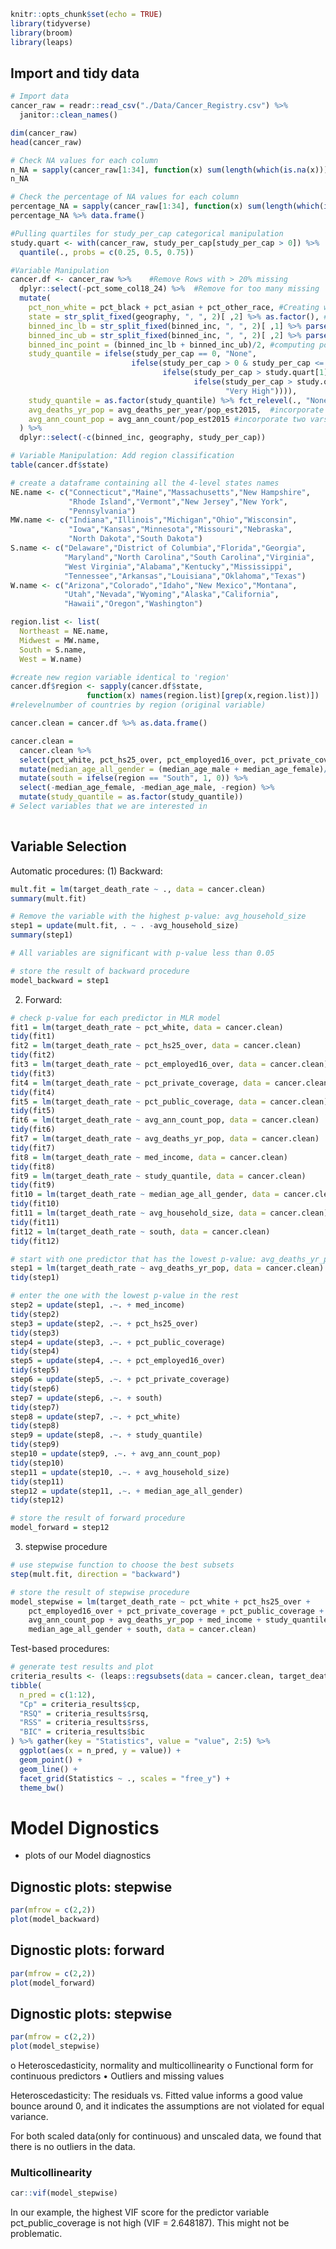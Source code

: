 
```r
knitr::opts_chunk$set(echo = TRUE)
library(tidyverse)
library(broom)
library(leaps)
```

## Import and tidy data
```r
# Import data
cancer_raw = readr::read_csv("./Data/Cancer_Registry.csv") %>% 
  janitor::clean_names() 

dim(cancer_raw)
head(cancer_raw)

# Check NA values for each column
n_NA = sapply(cancer_raw[1:34], function(x) sum(length(which(is.na(x)))))
n_NA

# Check the percentage of NA values for each column
percentage_NA = sapply(cancer_raw[1:34], function(x) sum(length(which(is.na(x)))) / 3047)
percentage_NA %>% data.frame()

#Pulling quartiles for study_per_cap categorical manipulation
study.quart <- with(cancer_raw, study_per_cap[study_per_cap > 0]) %>%
  quantile(., probs = c(0.25, 0.5, 0.75))

#Variable Manipulation
cancer.df <- cancer_raw %>%    #Remove Rows with > 20% missing 
  dplyr::select(-pct_some_col18_24) %>%  #Remove for too many missing
  mutate(
    pct_non_white = pct_black + pct_asian + pct_other_race, #Creating white, non-white percentages variables
    state = str_split_fixed(geography, ", ", 2)[ ,2] %>% as.factor(), #pulling state variable and casting as factor, possible region?
    binned_inc_lb = str_split_fixed(binned_inc, ", ", 2)[ ,1] %>% parse_number(), #pulling numeric lower bound
    binned_inc_ub = str_split_fixed(binned_inc, ", ", 2)[ ,2] %>% parse_number(), #pulling numeric upper bound
    binned_inc_point = (binned_inc_lb + binned_inc_ub)/2, #computing point estimate from ub,lb (intervals symmetric)
    study_quantile = ifelse(study_per_cap == 0, "None", 
                           ifelse(study_per_cap > 0 & study_per_cap <= study.quart[1], "Low", 
                                  ifelse(study_per_cap > study.quart[1] & study_per_cap <= study.quart[2], "Moderate", 
                                         ifelse(study_per_cap > study.quart[2] & study_per_cap <= study.quart[3], "High", 
                                                "Very High")))),
    study_quantile = as.factor(study_quantile) %>% fct_relevel(., "None", "Low", "Moderate", "High", "Very High"),
    avg_deaths_yr_pop = avg_deaths_per_year/pop_est2015,  #incorporate two vars into one (multicollinearity)
    avg_ann_count_pop = avg_ann_count/pop_est2015 #incorporate two vars into one (multicollinearity)
  ) %>%
  dplyr::select(-c(binned_inc, geography, study_per_cap))

# Variable Manipulation: Add region classification 
table(cancer.df$state)  

# create a dataframe containing all the 4-level states names
NE.name <- c("Connecticut","Maine","Massachusetts","New Hampshire",
             "Rhode Island","Vermont","New Jersey","New York",
             "Pennsylvania")
MW.name <- c("Indiana","Illinois","Michigan","Ohio","Wisconsin",
             "Iowa","Kansas","Minnesota","Missouri","Nebraska",
             "North Dakota","South Dakota")
S.name <- c("Delaware","District of Columbia","Florida","Georgia",
            "Maryland","North Carolina","South Carolina","Virginia",
            "West Virginia","Alabama","Kentucky","Mississippi",
            "Tennessee","Arkansas","Louisiana","Oklahoma","Texas")
W.name <- c("Arizona","Colorado","Idaho","New Mexico","Montana",
            "Utah","Nevada","Wyoming","Alaska","California",
            "Hawaii","Oregon","Washington")

region.list <- list(
  Northeast = NE.name,
  Midwest = MW.name,
  South = S.name,
  West = W.name)

#create new region variable identical to 'region'
cancer.df$region <- sapply(cancer.df$state, 
                 function(x) names(region.list)[grep(x,region.list)])     
#relevelnumber of countries by region (original variable) 

cancer.clean = cancer.df %>% as.data.frame()

cancer.clean = 
  cancer.clean %>% 
  select(pct_white, pct_hs25_over, pct_employed16_over, pct_private_coverage, pct_public_coverage, target_death_rate, avg_ann_count_pop, avg_household_size, avg_deaths_yr_pop, med_income, median_age_male, median_age_female, region, study_quantile) %>% 
  mutate(median_age_all_gender = (median_age_male + median_age_female)/2) %>% 
  mutate(south = ifelse(region == "South", 1, 0)) %>% 
  select(-median_age_female, -median_age_male, -region) %>% 
  mutate(study_quantile = as.factor(study_quantile))
# Select variables that we are interested in
  
```

## Variable Selection

Automatic procedures:
(1) Backward:
```r
mult.fit = lm(target_death_rate ~ ., data = cancer.clean)
summary(mult.fit)

# Remove the variable with the highest p-value: avg_household_size
step1 = update(mult.fit, . ~ . -avg_household_size)
summary(step1)

# All variables are significant with p-value less than 0.05

# store the result of backward procedure
model_backward = step1
```

(2) Forward:
```r
# check p-value for each predictor in MLR model
fit1 = lm(target_death_rate ~ pct_white, data = cancer.clean)
tidy(fit1)
fit2 = lm(target_death_rate ~ pct_hs25_over, data = cancer.clean)
tidy(fit2)
fit3 = lm(target_death_rate ~ pct_employed16_over, data = cancer.clean)
tidy(fit3)
fit4 = lm(target_death_rate ~ pct_private_coverage, data = cancer.clean)
tidy(fit4)
fit5 = lm(target_death_rate ~ pct_public_coverage, data = cancer.clean)
tidy(fit5)
fit6 = lm(target_death_rate ~ avg_ann_count_pop, data = cancer.clean)
tidy(fit6)
fit7 = lm(target_death_rate ~ avg_deaths_yr_pop, data = cancer.clean)
tidy(fit7)
fit8 = lm(target_death_rate ~ med_income, data = cancer.clean)
tidy(fit8)
fit9 = lm(target_death_rate ~ study_quantile, data = cancer.clean)
tidy(fit9)
fit10 = lm(target_death_rate ~ median_age_all_gender, data = cancer.clean)
tidy(fit10)
fit11 = lm(target_death_rate ~ avg_household_size, data = cancer.clean)
tidy(fit11)
fit12 = lm(target_death_rate ~ south, data = cancer.clean)
tidy(fit12)

# start with one predictor that has the lowest p-value: avg_deaths_yr_pop
step1 = lm(target_death_rate ~ avg_deaths_yr_pop, data = cancer.clean)
tidy(step1)

# enter the one with the lowest p-value in the rest
step2 = update(step1, .~. + med_income)
tidy(step2)
step3 = update(step2, .~. + pct_hs25_over)
tidy(step3)
step4 = update(step3, .~. + pct_public_coverage)
tidy(step4)
step5 = update(step4, .~. + pct_employed16_over)
tidy(step5)
step6 = update(step5, .~. + pct_private_coverage)
tidy(step6)
step7 = update(step6, .~. + south)
tidy(step7)
step8 = update(step7, .~. + pct_white)
tidy(step8)
step9 = update(step8, .~. + study_quantile)
tidy(step9)
step10 = update(step9, .~. + avg_ann_count_pop)
tidy(step10)
step11 = update(step10, .~. + avg_household_size)
tidy(step11)
step12 = update(step11, .~. + median_age_all_gender)
tidy(step12)

# store the result of forward procedure
model_forward = step12
```

(3) stepwise procedure
```r
# use stepwise function to choose the best subsets
step(mult.fit, direction = "backward")

# store the result of stepwise procedure
model_stepwise = lm(target_death_rate ~ pct_white + pct_hs25_over + 
    pct_employed16_over + pct_private_coverage + pct_public_coverage + 
    avg_ann_count_pop + avg_deaths_yr_pop + med_income + study_quantile + 
    median_age_all_gender + south, data = cancer.clean)
```

Test-based procedures:
```r
# generate test results and plot
criteria_results <- (leaps::regsubsets(data = cancer.clean, target_death_rate ~., nvmax = 12) %>% summary())
tibble(
  n_pred = c(1:12),
  "Cp" = criteria_results$cp,
  "RSQ" = criteria_results$rsq,
  "RSS" = criteria_results$rss,
  "BIC" = criteria_results$bic
) %>% gather(key = "Statistics", value = "value", 2:5) %>%
  ggplot(aes(x = n_pred, y = value)) +
  geom_point() +
  geom_line() +
  facet_grid(Statistics ~ ., scales = "free_y") +
  theme_bw()
```



# Model Dignostics 


* plots of our Model diagnostics

## Dignostic plots: stepwise

```r
par(mfrow = c(2,2))
plot(model_backward)
```

## Dignostic plots: forward

```r
par(mfrow = c(2,2))
plot(model_forward)
```

## Dignostic plots: stepwise
```r
par(mfrow = c(2,2))
plot(model_stepwise)

```

o Heteroscedasticity, normality and multicollinearity
o Functional form for continuous predictors
• Outliers and missing values

Heteroscedasticity: The residuals vs. Fitted value informs a good value bounce around 0, and it indicates the assumptions are not violated for equal variance. 

For both scaled data(only for continuous) and unscaled data, we found that there is no outliers in the data. 


###  Multicollinearity

```r
car::vif(model_stepwise)
```

In our example, the highest VIF score for the predictor variable pct_public_coverage is not high (VIF = 2.648187). This might not be problematic.


